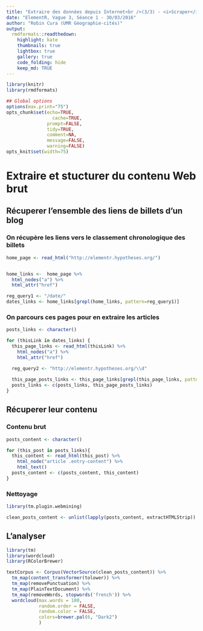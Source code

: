 ```yaml
---
title: "Extraire des données depuis Internet<br />(3/3) - <i>Scraper</i> un site internet</h2>"
date: "ElementR, Vague 3, Séance 1 - 30/03/2016"
author: "Robin Cura (UMR Géographie-cités)"
output:
  rmdformats::readthedown:
    highlight: kate
    thumbnails: true
    lightbox: true
    gallery: true
    code_folding: hide
    keep_md: TRUE
---
```



```r
library(knitr)
library(rmdformats)

## Global options
options(max.print="75")
opts_chunk$set(echo=TRUE,
	             cache=TRUE,
               prompt=FALSE,
               tidy=TRUE,
               comment=NA,
               message=FALSE,
               warning=FALSE)
opts_knit$set(width=75)
```

# Extraire et stucturer du contenu Web brut

## Récuperer l'ensemble des liens de billets d'un blog

### On récupère les liens vers le classement chronologique des billets

```r

home_page <- read_html("http://elementr.hypotheses.org/")


home_links <-  home_page %>%
  html_nodes("a") %>%
  html_attr("href")

reg_query1 <- "/date/"
dates_links <- home_links[grepl(home_links, pattern=reg_query1)]
```

### On parcours ces pages pour en extraire les articles

```r
posts_links <- character()

for (thisLink in dates_links) {
  this_page_links <- read_html(thisLink) %>%
    html_nodes("a") %>%
    html_attr("href")

  reg_query2 <- "http://elementr.hypotheses.org/\\d"
    
  this_page_posts_links <- this_page_links[grepl(this_page_links, pattern=reg_query2)]
  posts_links <- c(posts_links, this_page_posts_links)
}
```

## Récuperer leur contenu

### Contenu brut

```r
posts_content <- character()

for (this_post in posts_links){
  this_content <- read_html(this_post) %>%
    html_node("article .entry-content") %>%
    html_text()
  posts_content <- c(posts_content, this_content)
}
```

### Nettoyage

```r
library(tm.plugin.webmining)

clean_posts_content <- unlist(lapply(posts_content, extractHTMLStrip))
```


## L'analyser

```r
library(tm)
library(wordcloud)
library(RColorBrewer)

textCorpus <- Corpus(VectorSource(clean_posts_content)) %>%
  tm_map(content_transformer(tolower)) %>%
  tm_map(removePunctuation) %>%
  tm_map(PlainTextDocument) %>%
  tm_map(removeWords, stopwords('french')) %>%
  wordcloud(max.words = 100,
            random.order = FALSE,
            random.color = FALSE,
            colors=brewer.pal(6, "Dark2")
            )
```